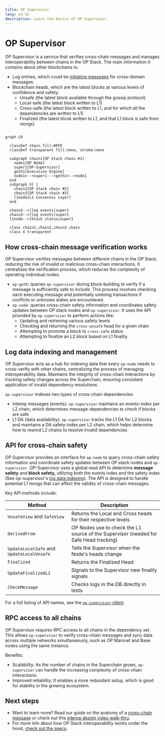 ```yaml
---
title: OP Supervisor
lang: en-US
description: Learn the basics of OP Supervisor.
---
```



<InteropCallout />

# OP Supervisor

OP Supervisor is a service that verifies cross-chain messages and manages interoperability between chains in the OP Stack. 
The main information it contains about other blockchains is:
- Log entries, which could be [initiating messages](./explainer#how-messages-get-from-one-chain-to-the-other) for cross-domain messages.
- Blockchain heads, which are the latest blocks at various levels of confidence and safety:
  - Unsafe (the latest block available through the gossip protocol)
  - Local-safe (the latest block written to L1)
  - Cross-safe (the latest block written to L1, and for which all the dependencies are written to L1)
  - Finalized (the latest blcok written to L1, and that L1 block is safe from reorgs)

```mermaid

graph LR

  classDef chain fill:#FFE
  classDef transparent fill:none, stroke:none
  
  subgraph chain1[OP Stack chain #1]
    node1[OP Node]
    super1[OP-Supervisor]
    geth1[Execution Engine]
    node1<-->super1--->geth1<-->node1
  end
  subgraph X[ ]
    chain2[OP Stack chain #2]
    chain3[OP Stack chain #3]
    l1node[L1 Consensus Layer]
  end

  chain2-->|log events|super1
  chain3-->|log events|super1
  l1node-->|block status|super1

  class chain1,chain2,chain3 chain
  class X transparent
```

## How cross-chain message verification works

OP Supervisor verifies messages between different chains in the OP Stack, reducing the risk of invalid or malicious cross-chain interactions.⁠ It centralizes the verification process, which reduces the complexity of operating individual nodes⁠.⁠

*   `op-geth`: queries `op-supervisor` during block-building to verify if a message is sufficiently safe to include. This process involves checking each executing message and potentially undoing transactions if conflicts or unknown states are encountered.
*   `op-node`: queries cross-chain safety information and coordinates safety updates between OP stack nodes and `op-supervisor`. It uses the API provided by `op-supervisor` to perform actions like:
    *   Updating and retrieving various safety levels
    *   Checking and returning the `cross-unsafe` head for a given chain
    *   Attempting to promote a block to `cross-safe` status
    *   Attempting to finalize an L2 block based on L1 finality

## Log data indexing and management

OP Supervisor acts as a hub for indexing data that every `op-node` needs to cross-verify with other chains, centralizing the process of managing interoperability data. Maintains the integrity of cross-chain interactions by tracking safety changes⁠ across the Superchain, ensuring consistent application of invalid dependency resolutions. ⁠

`op-supervisor` indexes two types of cross-chain dependencies:

*   Interop messages (events): `op-supervisor` maintains an events-index per L2 chain, which determines message-dependencies to check if blocks are safe
*   L1 DA (data availability): `op-supervisor` tracks the L1 DA for L2 blocks and maintains a DA safety-index per L2 chain, which helps determine how to rewind L2 chains to resolve invalid dependencies

## API for cross-chain safety

OP Supervisor provides an interface for `op-node` to query cross-chain safety information and coordinate safety updates between OP stack nodes and `op-supervisor⁠⁠`. OP-Supervisor uses a global read API to determine **message safety** and **block safety,** utilizing both the events index and the safety index (See op-supervisor's [log data indexing](#log-data-indexing-and-management)). The API is designed to handle potential L1 reorgs that can affect the validity of cross-chain messages⁠.

Key API methods include:

| Method                                    | Description                                                                           |
| ----------------------------------------- | ------------------------------------------------------------------------------------- |
| `UnsafeView` and `SafeView`               | Returns the Local and Cross heads for their respective levels                         |
| `DerivedFrom`                             | OP Nodes use to check the L1 source of the Supervisor (needed for Safe Head tracking) |
| `UpdateLocalSafe` and `UpdateLocalUnsafe` | Tells the Supervisor when the Node's heads change                                     |
| `Finalized`                               | Returns the Finalized Head                                                            |
| `UpdateFinalizedL1`                       | Signals to the Supervisor new finality signals                                        |
| `CheckMessage`                            | Checks logs in the DB directly in tests                                               |

For a full listing of API names, see the [`op-supervisor` client](https://github.com/ethereum-optimism/optimism/blob/develop/op-service/sources/supervisor_client.go).

## RPC access to all chains

OP Supervisor requires RPC access to all chains in the dependency set. This allows `op-supervisor` to verify cross-chain messages and sync data across multiple networks simultaneously, such as OP Mainnet and Base nodes using the same instance.

Benefits:

*   Scalability: As the number of chains in the Superchain grows, `op-supervisor` can handle the increasing complexity of cross-chain interactions.
*   Improved reliability: It enables a more redundant setup, which is good for stability in the growing ecosystem.

## Next steps

*   Want to learn more? Read our guide on the anatomy of a [cross-chain message](/stack/interop/cross-chain-message) or check out this [interop design video walk-thru](https://www.youtube.com/watch?v=FKc5RgjtGes).
*   For more info about how OP Stack interoperability works under the hood, [check out the specs](https://specs.optimism.io/interop/overview.html).

